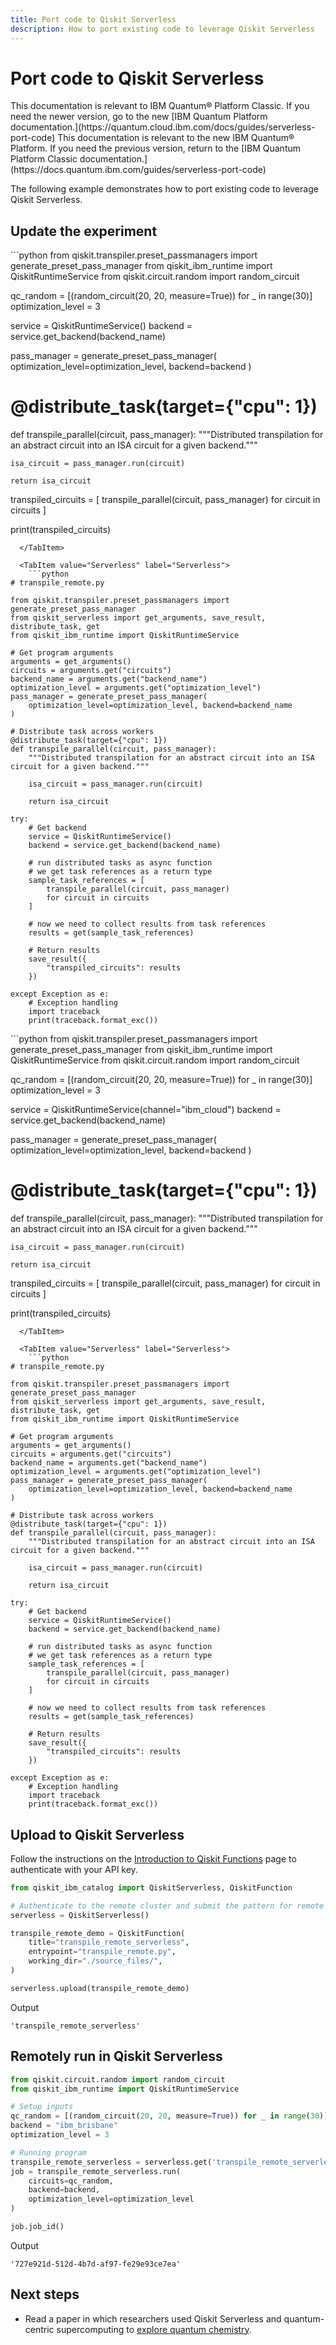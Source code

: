 ```yaml
---
title: Port code to Qiskit Serverless
description: How to port existing code to leverage Qiskit Serverless
---
```


# Port code to Qiskit Serverless

<LegacyContent>
<Admonition type="note">
This documentation is relevant to IBM Quantum&reg; Platform Classic. If you need the newer version, go to the new [IBM Quantum Platform documentation.](https://quantum.cloud.ibm.com/docs/guides/serverless-port-code)
</Admonition>
</LegacyContent>
<CloudContent>
<Admonition type="note">
This documentation is relevant to the new IBM Quantum&reg; Platform. If you need the previous version, return to the [IBM Quantum Platform Classic documentation.](https://docs.quantum.ibm.com/guides/serverless-port-code)
</Admonition>
</CloudContent>

The following example demonstrates how to port existing code to leverage Qiskit Serverless.

## Update the experiment
<LegacyContent>
<Tabs>
  <TabItem value="LocalExperiment" label="Local Experiment">
```python
from qiskit.transpiler.preset_passmanagers import generate_preset_pass_manager
from qiskit_ibm_runtime import QiskitRuntimeService
from qiskit.circuit.random import random_circuit

qc_random = [(random_circuit(20, 20, measure=True)) for _ in range(30)]
optimization_level = 3

service = QiskitRuntimeService()
backend = service.get_backend(backend_name)

pass_manager = generate_preset_pass_manager(
    optimization_level=optimization_level, backend=backend
)

# @distribute_task(target={"cpu": 1})
def transpile_parallel(circuit, pass_manager):
    """Distributed transpilation for an abstract circuit into an ISA circuit for a given backend."""
    
    isa_circuit = pass_manager.run(circuit)

    return isa_circuit

transpiled_circuits = [
    transpile_parallel(circuit, pass_manager)
    for circuit in circuits
]

print(transpiled_circuits)
```
  </TabItem>

  <TabItem value="Serverless" label="Serverless">
    ```python
# transpile_remote.py

from qiskit.transpiler.preset_passmanagers import generate_preset_pass_manager
from qiskit_serverless import get_arguments, save_result, distribute_task, get
from qiskit_ibm_runtime import QiskitRuntimeService

# Get program arguments
arguments = get_arguments()
circuits = arguments.get("circuits")
backend_name = arguments.get("backend_name")
optimization_level = arguments.get("optimization_level")
pass_manager = generate_preset_pass_manager(
    optimization_level=optimization_level, backend=backend_name
)

# Distribute task across workers
@distribute_task(target={"cpu": 1})
def transpile_parallel(circuit, pass_manager):
    """Distributed transpilation for an abstract circuit into an ISA circuit for a given backend."""
    
    isa_circuit = pass_manager.run(circuit)

    return isa_circuit

try:
    # Get backend
    service = QiskitRuntimeService()
    backend = service.get_backend(backend_name)

    # run distributed tasks as async function
    # we get task references as a return type
    sample_task_references = [
        transpile_parallel(circuit, pass_manager)
        for circuit in circuits
    ]

    # now we need to collect results from task references
    results = get(sample_task_references)

    # Return results
    save_result({
        "transpiled_circuits": results
    })

except Exception as e:
    # Exception handling 
    import traceback
    print(traceback.format_exc())
```

  </TabItem>
</Tabs>
</LegacyContent>
<CloudContent>

<Tabs>
  <TabItem value="LocalExperiment" label="Local Experiment">
```python
from qiskit.transpiler.preset_passmanagers import generate_preset_pass_manager
from qiskit_ibm_runtime import QiskitRuntimeService
from qiskit.circuit.random import random_circuit

qc_random = [(random_circuit(20, 20, measure=True)) for _ in range(30)]
optimization_level = 3

service = QiskitRuntimeService(channel="ibm_cloud")
backend = service.get_backend(backend_name)

pass_manager = generate_preset_pass_manager(
    optimization_level=optimization_level, backend=backend
)

# @distribute_task(target={"cpu": 1})
def transpile_parallel(circuit, pass_manager):
    """Distributed transpilation for an abstract circuit into an ISA circuit for a given backend."""
    
    isa_circuit = pass_manager.run(circuit)

    return isa_circuit

transpiled_circuits = [
    transpile_parallel(circuit, pass_manager)
    for circuit in circuits
]

print(transpiled_circuits)
```
  </TabItem>

  <TabItem value="Serverless" label="Serverless">
    ```python
# transpile_remote.py

from qiskit.transpiler.preset_passmanagers import generate_preset_pass_manager
from qiskit_serverless import get_arguments, save_result, distribute_task, get
from qiskit_ibm_runtime import QiskitRuntimeService

# Get program arguments
arguments = get_arguments()
circuits = arguments.get("circuits")
backend_name = arguments.get("backend_name")
optimization_level = arguments.get("optimization_level")
pass_manager = generate_preset_pass_manager(
    optimization_level=optimization_level, backend=backend_name
)

# Distribute task across workers
@distribute_task(target={"cpu": 1})
def transpile_parallel(circuit, pass_manager):
    """Distributed transpilation for an abstract circuit into an ISA circuit for a given backend."""
    
    isa_circuit = pass_manager.run(circuit)

    return isa_circuit

try:
    # Get backend
    service = QiskitRuntimeService()
    backend = service.get_backend(backend_name)

    # run distributed tasks as async function
    # we get task references as a return type
    sample_task_references = [
        transpile_parallel(circuit, pass_manager)
        for circuit in circuits
    ]

    # now we need to collect results from task references
    results = get(sample_task_references)

    # Return results
    save_result({
        "transpiled_circuits": results
    })

except Exception as e:
    # Exception handling 
    import traceback
    print(traceback.format_exc())
```

  </TabItem>
</Tabs>
</CloudContent>

## Upload to Qiskit Serverless

Follow the instructions on the [Introduction to Qiskit Functions](/guides/functions) page to authenticate with your API key.

```python
from qiskit_ibm_catalog import QiskitServerless, QiskitFunction

# Authenticate to the remote cluster and submit the pattern for remote execution.
serverless = QiskitServerless() 

transpile_remote_demo = QiskitFunction(
    title="transpile_remote_serverless",
    entrypoint="transpile_remote.py",
    working_dir="./source_files/",
)

serverless.upload(transpile_remote_demo)
```

Output
```text
'transpile_remote_serverless'
```

## Remotely run in Qiskit Serverless

```python
from qiskit.circuit.random import random_circuit
from qiskit_ibm_runtime import QiskitRuntimeService

# Setup inputs
qc_random = [(random_circuit(20, 20, measure=True)) for _ in range(30)]
backend = "ibm_brisbane"
optimization_level = 3

# Running program
transpile_remote_serverless = serverless.get('transpile_remote_serverless')
job = transpile_remote_serverless.run(
    circuits=qc_random,
    backend=backend,
    optimization_level=optimization_level
)

job.job_id()
```
Output
```text
'727e921d-512d-4b7d-af97-fe29e93ce7ea'
```

## Next steps

<Admonition type="info" title="Recommendations">

- Read a paper in which researchers used Qiskit Serverless and quantum-centric supercomputing to [explore quantum chemistry](https://arxiv.org/abs/2405.05068v1).

</Admonition>